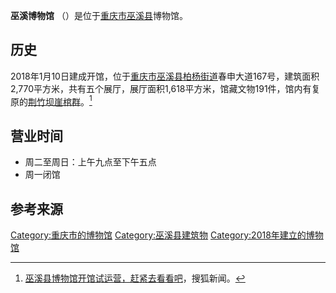 '''巫溪博物馆''' （{{lang-en|Wuxi Museum}}）是位于[[重庆市|重庆市]][[巫溪县|巫溪县]]博物馆。

==历史==
2018年1月10日建成开馆，位于[[重庆市|重庆市]][[巫溪县|巫溪县]][[柏杨街道_(巫溪县)|柏杨街道]]春申大道167号，建筑面积2,770平方米，共有五个展厅，展厅面积1,618平方米，馆藏文物191件，馆内有复原的[[荆竹坝崖棺群|荆竹坝崖棺群]]。<ref>[https://www.sohu.com/a/216622790_688388 巫溪县博物馆开馆试运营，赶紧去看看吧]，搜狐新闻。</ref>

==营业时间==
*周二至周日：上午九点至下午五点
*周一闭馆

==参考来源==
{{reflist}}

{{Authority control}}

[[Category:重庆市的博物馆|Category:重庆市的博物馆]]
[[Category:巫溪县建筑物|Category:巫溪县建筑物]]
[[Category:2018年建立的博物馆|Category:2018年建立的博物馆]]